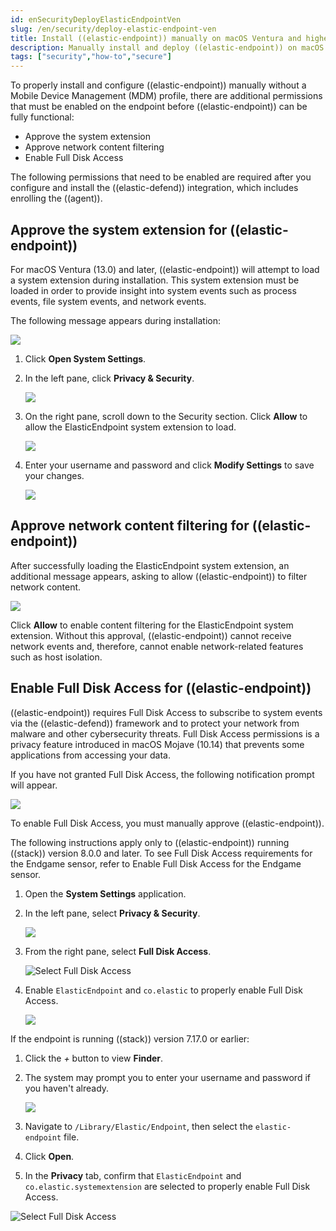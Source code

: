 ```yaml
---
id: enSecurityDeployElasticEndpointVen
slug: /en/security/deploy-elastic-endpoint-ven
title: Install ((elastic-endpoint)) manually on macOS Ventura and higher
description: Manually install and deploy ((elastic-endpoint)) on macOS Ventura and higher.
tags: ["security","how-to","secure"]
---
```


<div id="deploy-elastic-endpoint-ven"></div>

To properly install and configure ((elastic-endpoint)) manually without a Mobile Device Management (MDM) profile, there are additional permissions that must be enabled on the endpoint before ((elastic-endpoint)) can be fully functional:

* <DocLink id="enSecurityDeployElasticEndpointVen" section="approve-the-system-extension-for-((elastic-endpoint))">Approve the system extension</DocLink>
* <DocLink id="enSecurityDeployElasticEndpointVen" section="approve-network-content-filtering-for-((elastic-endpoint))">Approve network content filtering</DocLink>
* <DocLink id="enSecurityDeployElasticEndpointVen" section="enable-full-disk-access-for-((elastic-endpoint))">Enable Full Disk Access</DocLink>

<DocCallOut title="Note">
The following permissions that need to be enabled are required after you <DocLink id="enSecurityInstallEndpoint">configure and install the ((elastic-defend)) integration</DocLink>, which includes <DocLink id="enSecurityInstallEndpoint" section="configure-and-enroll-the-((agent))">enrolling the ((agent))</DocLink>.
</DocCallOut>

<div id="system-extension-endpoint-ven"></div>

## Approve the system extension for ((elastic-endpoint))

For macOS Ventura (13.0) and later, ((elastic-endpoint)) will attempt to load a system extension during installation. This system extension must be loaded in order to provide insight into system events such as process events, file system events, and network events.

The following message appears during installation:

![](../images/deploy-elastic-endpoint-ven/-getting-started-install-endpoint-ven-system_extension_blocked_warning_ven.png)

1. Click **Open System Settings**.
1. In the left pane, click **Privacy & Security**.

    ![](../images/deploy-elastic-endpoint-ven/-getting-started-install-endpoint-ven-privacy_security_ven.png)

1. On the right pane, scroll down to the Security section. Click **Allow** to allow the ElasticEndpoint system extension to load.

    ![](../images/deploy-elastic-endpoint-ven/-getting-started-install-endpoint-ven-allow_system_extension_ven.png)

1. Enter your username and password and click **Modify Settings** to save your changes.

    ![](../images/deploy-elastic-endpoint-ven/-getting-started-install-endpoint-ven-enter_login_details_to_confirm_ven.png)

<div id="allow-filter-content-ven"></div>

## Approve network content filtering for ((elastic-endpoint))

After successfully loading the ElasticEndpoint system extension, an additional message appears, asking to allow ((elastic-endpoint)) to filter network content.

![](../images/deploy-elastic-endpoint-ven/-getting-started-install-endpoint-ven-allow_network_filter_ven.png)

Click **Allow** to enable content filtering for the ElasticEndpoint system extension. Without this approval, ((elastic-endpoint)) cannot receive network events and, therefore, cannot enable network-related features such as <DocLink id="enSecurityHostIsolationOv">host isolation</DocLink>.

<div id="enable-fda-endpoint-ven"></div>

## Enable Full Disk Access for ((elastic-endpoint))

((elastic-endpoint)) requires Full Disk Access to subscribe to system events via the ((elastic-defend)) framework and to protect your network from malware and other cybersecurity threats. Full Disk Access permissions is a privacy feature introduced in macOS Mojave (10.14) that prevents some applications from accessing your data. 

If you have not granted Full Disk Access, the following notification prompt will appear. 

![](../images/deploy-elastic-endpoint-ven/-getting-started-install-endpoint-ven-allow_full_disk_access_notification_ven.png)

To enable Full Disk Access, you must manually approve ((elastic-endpoint)). 

<DocCallOut title="Note">
The following instructions apply only to ((elastic-endpoint)) running ((stack)) version 8.0.0 and later. To see Full Disk Access requirements for the Endgame sensor, refer to <DocLink id="serverlessSecurityEndgameSensorFullDiskAccess">Enable Full Disk Access for the Endgame sensor</DocLink>.
</DocCallOut>

1. Open the **System Settings** application.
1. In the left pane, select **Privacy & Security**.

    ![](../images/deploy-elastic-endpoint-ven/-getting-started-install-endpoint-ven-privacy_security_ven.png)

1. From the right pane, select **Full Disk Access**.

    ![Select Full Disk Access](../images/deploy-elastic-endpoint-ven/-getting-started-install-endpoint-ven-select_fda_ven.png)

1. Enable `ElasticEndpoint` and `co.elastic` to properly enable Full Disk Access.

    ![](../images/deploy-elastic-endpoint-ven/-getting-started-install-endpoint-ven-allow_fda_ven.png)

If the endpoint is running ((stack)) version 7.17.0 or earlier:

1. Click the *+* button to view **Finder**.
1. The system may prompt you to enter your username and password if you haven't already.

    ![](../images/deploy-elastic-endpoint-ven/-getting-started-install-endpoint-ven-enter_login_details_to_confirm_ven.png)

1. Navigate to `/Library/Elastic/Endpoint`, then select the `elastic-endpoint` file.
1. Click **Open**.
1. In the **Privacy** tab, confirm that `ElasticEndpoint` and `co.elastic.systemextension` are selected to properly enable Full Disk Access.

![Select Full Disk Access](../images/deploy-elastic-endpoint-ven/-getting-started-install-endpoint-ven-verify_fed_granted_ven.png)